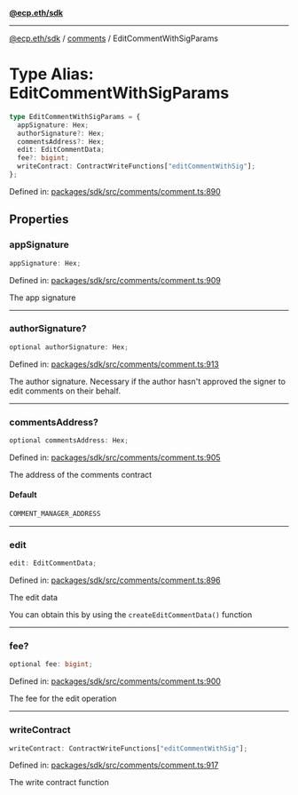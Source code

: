 [**@ecp.eth/sdk**](../../index.mdx)

***

[@ecp.eth/sdk](/sdk-reference/index.mdx) / [comments](/sdk-reference/comments/index.mdx) / EditCommentWithSigParams

# Type Alias: EditCommentWithSigParams

```ts
type EditCommentWithSigParams = {
  appSignature: Hex;
  authorSignature?: Hex;
  commentsAddress?: Hex;
  edit: EditCommentData;
  fee?: bigint;
  writeContract: ContractWriteFunctions["editCommentWithSig"];
};
```

Defined in: [packages/sdk/src/comments/comment.ts:890](https://github.com/ecp-eth/comments-monorepo/blob/main/packages/sdk/src/comments/comment.ts#L890)

## Properties

### appSignature

```ts
appSignature: Hex;
```

Defined in: [packages/sdk/src/comments/comment.ts:909](https://github.com/ecp-eth/comments-monorepo/blob/main/packages/sdk/src/comments/comment.ts#L909)

The app signature

***

### authorSignature?

```ts
optional authorSignature: Hex;
```

Defined in: [packages/sdk/src/comments/comment.ts:913](https://github.com/ecp-eth/comments-monorepo/blob/main/packages/sdk/src/comments/comment.ts#L913)

The author signature. Necessary if the author hasn't approved the signer to edit comments on their behalf.

***

### commentsAddress?

```ts
optional commentsAddress: Hex;
```

Defined in: [packages/sdk/src/comments/comment.ts:905](https://github.com/ecp-eth/comments-monorepo/blob/main/packages/sdk/src/comments/comment.ts#L905)

The address of the comments contract

#### Default

```ts
COMMENT_MANAGER_ADDRESS
```

***

### edit

```ts
edit: EditCommentData;
```

Defined in: [packages/sdk/src/comments/comment.ts:896](https://github.com/ecp-eth/comments-monorepo/blob/main/packages/sdk/src/comments/comment.ts#L896)

The edit data

You can obtain this by using the `createEditCommentData()` function

***

### fee?

```ts
optional fee: bigint;
```

Defined in: [packages/sdk/src/comments/comment.ts:900](https://github.com/ecp-eth/comments-monorepo/blob/main/packages/sdk/src/comments/comment.ts#L900)

The fee for the edit operation

***

### writeContract

```ts
writeContract: ContractWriteFunctions["editCommentWithSig"];
```

Defined in: [packages/sdk/src/comments/comment.ts:917](https://github.com/ecp-eth/comments-monorepo/blob/main/packages/sdk/src/comments/comment.ts#L917)

The write contract function
